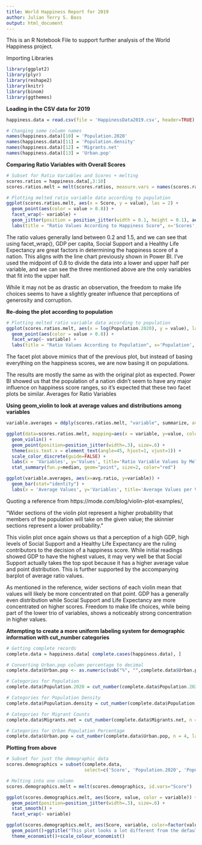 ```yaml
---
title: World Happiness Report for 2019
author: Julian Terry S. Bass
output: html_document
---
```


This is an R Notebook File to support further analysis of the World Happiness project.

Importing Libraries

```r

library(ggplot2)
library(plyr)
library(reshape2)
library(knitr)
library(binom) 
library(ggthemes)

```

**Loading in the CSV data for 2019**

```r
happiness.data = read.csv(file = 'HappinessData2019.csv', header=TRUE)

# Changing some column names
names(happiness.data)[10] = 'Population.2020'
names(happiness.data)[11] = 'Population.density'
names(happiness.data)[12] = 'Migrants.net'
names(happiness.data)[13] = 'Urban.pop'

```

**Comparing Ratio Variables with Overall Scores**

```r

# Subset for Ratio Variables and Scores + melting
scores.ratios = happiness.data[,3:10]
scores.ratios.melt = melt(scores.ratios, measure.vars = names(scores.ratios)[2:7])

# Plotting melted ratio variable data according to population
ggplot(scores.ratios.melt, aes(x = Score, y = value), las = 2) + 
  geom_point(aes(color = value > 0.8)) +
  facet_wrap(~ variable) + 
  geom_jitter(position = position_jitter(width = 0.1, height = 0.1), aes(color = value > 0.8), alpha = 0.5) +
  labs(title = "Ratio Values According to Happiness Score", x='Scores', y='Value by Ratio Variable')


```
The ratio values generally land between 0.2 and 1.5, and we can see that using facet_wrap(), GDP per capita, Social Support and a Healthy Life Expectancy are great factors in determining the happiness score of a nation. This aligns with the line chart previously shown in Power BI. I've used the midpoint of 0.8 to divide the data into a lower and upper half per variable, and we can see the three mentioned above are the only variables that fit into the upper half.

While it may not be as drastic an observation, the freedom to make life choices seems to have a slightly greater influence that perceptions of generosity and corruption.

**Re-doing the plot according to population**

```r

# Plotting melted ratio variable data according to population
ggplot(scores.ratios.melt, aes(x = log(Population.2020), y = value), las = 2) + 
  geom_point(aes(color = value > 0.8)) +
  facet_wrap(~ variable) + 
  labs(title = "Ratio Values According to Population", x='Population', y='Value by Ratio Variable') + geom_jitter(position = position_jitter(width = 0.1, height = 0.1), aes(color = value > 0.8), alpha = 0.5)

```
The facet plot above mimics that of the previous plot, but instead of basing everything on the happiness scores, we are now basing it on populations.

The results are mostly the same as with the original plot as expected. Power BI showed us that the population of a nation didn't seem to have any major influence on happiness score ranges, so it's expected that these two facet plots be similar.
Averages for Ratio Variables

**Using geom_violin to look at average values and distributions among variables**

```r

variable.averages = ddply(scores.ratios.melt, "variable", summarize, avg.ratio = mean(value))

ggplot(data=scores.ratios.melt, mapping=aes(x = variable, y=value, color=variable)) + 
  geom_violin() + 
  geom_point(position=position_jitter(width=.3), size=.6) + 
  theme(axis.text.x = element_text(angle=45, hjust=1, vjust=1)) + 
  scale_color_discrete(guide=FALSE) + 
  labs(x = 'Variables', y='Values', title='Ratio Variable Values by Melting') +
  stat_summary(fun.y=median, geom="point", size=2, color="red")

ggplot(variable.averages, aes(x=avg.ratio, y=variable)) +
  geom_bar(stat="identity") +
  labs(x = 'Average Values', y='Variables', title='Average Values per Variable')

```
Quoting a reference from https://mode.com/blog/violin-plot-examples/,

"Wider sections of the violin plot represent a higher probability that members of the population will take on the given value; the skinnier sections represent a lower probability."

This violin plot once again shows us that a perception of a high GDP, high levels of Social Support and a Healthy Life Expectancy are the ruling contributors to the decision of a happiness score. While initial readings showed GDP to have the highest values, it may very well be that Social Support actually takes the top spot because it has a higher average value and point distribution. This is further supported by the accompanying barplot of average ratio values.

As mentioned in the reference, wider sections of each violin mean that values will likely be more concentrated on that point. GDP has a generally even distribution while Social Support and Life Expectancy are more concentrated on higher scores. Freedom to make life choices, while being part of the lower trio of variables, shows a noticeably strong concentration in higher values.

**Attempting to create a more uniform labeling system for demographic information with cut_number categories**

```r

# Getting complete records
complete.data = happiness.data[ complete.cases(happiness.data), ]

# Converting Urban.pop column percentage to decimal
complete.data$Urban.pop <- as.numeric(sub("%", "",complete.data$Urban.pop,fixed=TRUE))/100

# Categories for Population
complete.data$Population.2020 = cut_number(complete.data$Population.2020, n = 4, labels = c('Class 1 - (Low)', 'Class 2 - (Medium)', 'Class 3 - (High)', 'Class 4 - (Very High)'))

# Categories for Population Density
complete.data$Population.density = cut_number(complete.data$Population.density, n = 4, labels = c('Class 1 - (Low)', 'Class 2 - (Medium)', 'Class 3 - (High)', 'Class 4 - (Very High)'))

# Categories for Migrant Counts
complete.data$Migrants.net = cut_number(complete.data$Migrants.net, n = 4, labels = c('Class 1 - (Low)', 'Class 2 - (Medium)', 'Class 3 - (High)', 'Class 4 - (Very High)'))

# Categories for Urban Population Percentage
complete.data$Urban.pop = cut_number(complete.data$Urban.pop, n = 4, labels = c('Class 1 - (Low)', 'Class 2 - (Medium)', 'Class 3 - (High)', 'Class 4 - (Very High)'))

```
**Plotting from above**

```r

# Subset for just the demographic data
scores.demographics = subset(complete.data, 
                             select=c('Score', 'Population.2020', 'Population.density', 'Migrants.net', 'Urban.pop'))

# Melting into one column
scores.demographics.melt = melt(scores.demographics, id.vars="Score")

ggplot(scores.demographics.melt, aes(Score, value, color = variable)) + 
  geom_point(position=position_jitter(width=.3), size=.6) + 
  stat_smooth() +
  facet_wrap(~ variable)

ggplot(scores.demographics.melt, aes(Score, variable, color=factor(value)))+
  geom_point()+ggtitle("This plot looks a lot different from the default")+
  theme_economist()+scale_colour_economist()

```

